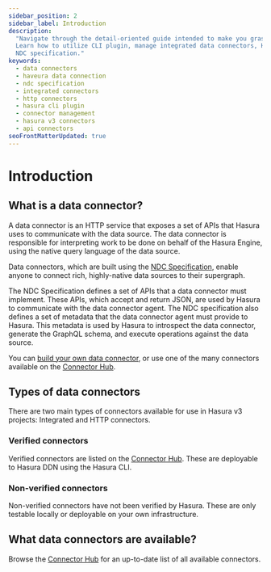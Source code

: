 ```yaml
---
sidebar_position: 2
sidebar_label: Introduction
description:
  "Navigate through the detail-oriented guide intended to make you grasp the concept of data connectors in Hasura v3.
  Learn how to utilize CLI plugin, manage integrated data connectors, HTTP connectors, and explore the benefits of the
  NDC specification."
keywords:
  - data connectors
  - haveura data connection
  - ndc specification
  - integrated connectors
  - http connectors
  - hasura cli plugin
  - connector management
  - hasura v3 connectors
  - api connectors
seoFrontMatterUpdated: true
---
```


# Introduction

## What is a data connector?

A data connector is an HTTP service that exposes a set of APIs that Hasura uses to communicate with the data source. The
data connector is responsible for interpreting work to be done on behalf of the Hasura Engine, using the native query
language of the data source.

Data connectors, which are built using the [NDC Specification](http://hasura.github.io/ndc-spec/), enable anyone to
connect rich, highly-native data sources to their supergraph.

The NDC Specification defines a set of APIs that a data connector must implement. These APIs, which accept and return
JSON, are used by Hasura to communicate with the data connector agent. The NDC specification also defines a set of
metadata that the data connector agent must provide to Hasura. This metadata is used by Hasura to introspect the data
connector, generate the GraphQL schema, and execute operations against the data source.

You can [build your own data connector](/connectors/build-your-own-connector.mdx), or use one of the many connectors
available on the [Connector Hub](https://hasura.io/connectors).

## Types of data connectors

There are two main types of connectors available for use in Hasura v3 projects: Integrated and HTTP connectors.

### Verified connectors

Verified connectors are listed on the [Connector Hub](https://hasura.io/connectors). These are deployable to Hasura DDN
using the Hasura CLI.

### Non-verified connectors

Non-verified connectors have not been verified by Hasura. These are only testable locally or deployable on your own
infrastructure.

## What data connectors are available?

Browse the [Connector Hub](https://hasura.io/connectors) for an up-to-date list of all available connectors.
